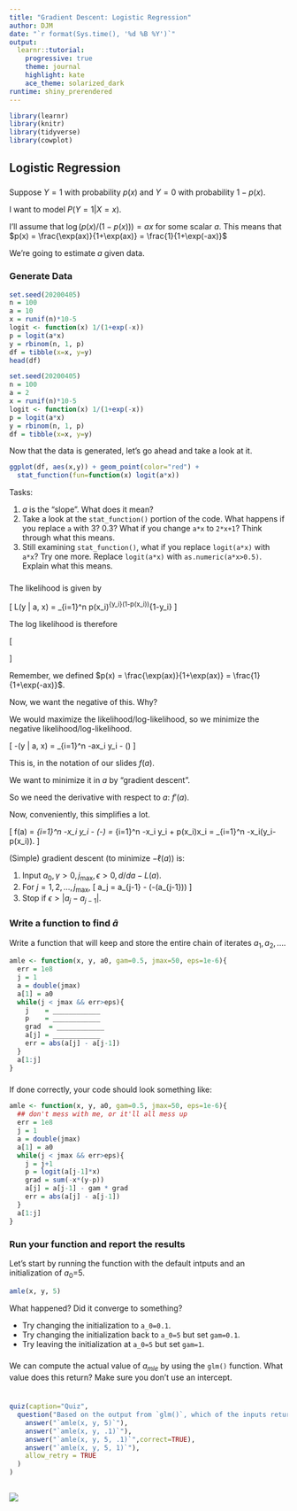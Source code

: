 ```yaml
---
title: "Gradient Descent: Logistic Regression"
author: DJM
date: "`r format(Sys.time(), '%d %B %Y')`"
output: 
  learnr::tutorial:
    progressive: true
    theme: journal
    highlight: kate
    ace_theme: solarized_dark
runtime: shiny_prerendered
---
```


<!--
Derived from IU Stat 432 ic9.Rmd
css: "/css/tutorials.css"
-->

```r
library(learnr)
library(knitr)
library(tidyverse)
library(cowplot)
```

## Logistic Regression

###

Suppose $Y=1$ with probability $p(x)$ and $Y=0$ with probability $1-p(x)$. 

I want to model $P(Y=1| X=x)$. 

I'll assume that $\log\left(p(x)/(1-p(x))\right) = ax$ for some scalar $a$. This means that
$p(x) = \frac{\exp(ax)}{1+\exp(ax)} = \frac{1}{1+\exp(-ax)}$

We're going to estimate $a$ given data.

### Generate Data


```r
set.seed(20200405)
n = 100
a = 10
x = runif(n)*10-5
logit <- function(x) 1/(1+exp(-x))
p = logit(a*x)
y = rbinom(n, 1, p)
df = tibble(x=x, y=y)
head(df)
```

```r
set.seed(20200405)
n = 100
a = 2
x = runif(n)*10-5
logit <- function(x) 1/(1+exp(-x))
p = logit(a*x)
y = rbinom(n, 1, p)
df = tibble(x=x, y=y)
```


Now that the data is generated, let's go ahead and take a look at it.

```r
ggplot(df, aes(x,y)) + geom_point(color="red") +
  stat_function(fun=function(x) logit(a*x))
```

Tasks:

1. $a$ is the "slope". What does it mean?
2. Take a look at the `stat_function()` portion of the code. What happens if you replace `a` with 3? 0.3? What if you change `a*x` to `2*x+1`? Think through what this means.
3. Still examining `stat_function()`, what if you replace `logit(a*x)` with `a*x`? Try one more. Replace `logit(a*x)` with `as.numeric(a*x>0.5)`. Explain what this means.

### 

The likelihood is given by

\[
L(y | a, x) = \prod_{i=1}^n p(x_i)^{y_i}(1-p(x_i))^{1-y_i}
\]

The log likelihood is therefore

\[
\begin{aligned}
\ell(y | a, x) &= \log \prod_{i=1}^n p(x_i)^{y_i}(1-p(x_i))^{1-y_i} \\
&= \sum_{i=1}^n y_i\log p(x_i) + (1-y_i)\log(1-p(x_i))\\
&= \sum_{i=1}^n\log(1-p(x_i)) + y_i\log\left(\frac{p(x_i)}{1-p(x_i)}\right)\\
&=\sum_{i=1}^n ax_i y_i + \log\left(1-p(x_i)\right)\\
&=\sum_{i=1}^n ax_i y_i + \log\left(\frac{1}{1+\exp(ax_i)}\right)
\end{aligned}
\]

Remember, we defined $p(x) = \frac{\exp(ax)}{1+\exp(ax)} = \frac{1}{1+\exp(-ax)}$.

Now, we want the negative of this. Why? 

We would maximize the likelihood/log-likelihood, so we minimize the negative likelihood/log-likelihood.

\[
-\ell(y | a, x) = \sum_{i=1}^n -ax_i y_i - \log\left(\frac{1}{1+\exp(ax_i)}\right)
\]

This is, in the notation of our slides $f(a)$. 

We want to minimize it in $a$ by "gradient descent". 

So we need the derivative with respect to $a$: $f'(a)$. 

Now, conveniently, this simplifies a lot. 

\[
\frac{d}{d a} f(a) = \sum_{i=1}^n -x_i y_i - \left(-\frac{x_i \exp(ax_i)}{1+\exp(ax_i)}\right) = 
\sum_{i=1}^n -x_i y_i + p(x_i)x_i = \sum_{i=1}^n -x_i(y_i-p(x_i)).
\]



(Simple) gradient descent (to minimize $-\ell(a)$) is:

1. Input $a_0, \gamma>0, j_\max, \epsilon>0, d/da -L(a)$.
2. For $j=1,2,\ldots,j_\max$,
\[
a_j = a_{j-1} - \gamma \frac{d}{da} (-\ell(a_{j-1}))
\]
3. Stop if $\epsilon > |a_j - a_{j-1}|$.


### Write a function to find $\hat{a}$

Write a function that will keep and store the entire chain of iterates $a_1,a_2,...$.


```r
amle <- function(x, y, a0, gam=0.5, jmax=50, eps=1e-6){
  err = 1e8
  j = 1
  a = double(jmax)
  a[1] = a0
  while(j < jmax && err>eps){
    j    = ____________
    p    = ____________
    grad  = ____________
    a[j] = ____________
    err = abs(a[j] - a[j-1])
  }
  a[1:j]
}

```

###

If done correctly, your code should look something like:

```r
amle <- function(x, y, a0, gam=0.5, jmax=50, eps=1e-6){
  ## don't mess with me, or it'll all mess up
  err = 1e8
  j = 1
  a = double(jmax)
  a[1] = a0
  while(j < jmax && err>eps){
    j = j+1
    p = logit(a[j-1]*x)
    grad = sum(-x*(y-p))
    a[j] = a[j-1] - gam * grad
    err = abs(a[j] - a[j-1])
  }
  a[1:j]
}
```

### Run your function and report the results


Let's start by running the function with the default intputs and an initialization of $a_0$=5.

```r
amle(x, y, 5)
```

What happened? Did it converge to something?



* Try changing the initialization to `a_0=0.1`.
* Try changing the initialization back to `a_0=5` but set `gam=0.1`.
* Try leaving the initialization at `a_0=5` but set `gam=1`.

###

We can compute the actual value of $a_{mle}$ by using the `glm()` function.  What value does this return? Make sure you don't use an intercept.

```r


```

###

```r
quiz(caption="Quiz",
  question("Based on the output from `glm()`, which of the inputs returned the correct estimate of $a_{mle}$?",
    answer("`amle(x, y, 5)`"),
    answer("`amle(x, y, .1)`"),
    answer("`amle(x, y, 5, .1)`",correct=TRUE),
    answer("`amle(x, y, 5, 1)`"),
    allow_retry = TRUE
  )
)
```

##

![](https://ml-cheatsheet.readthedocs.io/en/latest/_images/gradient_descent_demystified.png)